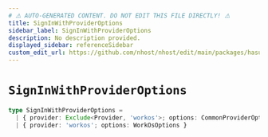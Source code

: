 ```yaml
---
# ⚠️ AUTO-GENERATED CONTENT. DO NOT EDIT THIS FILE DIRECTLY! ⚠️
title: SignInWithProviderOptions
sidebar_label: SignInWithProviderOptions
description: No description provided.
displayed_sidebar: referenceSidebar
custom_edit_url: https://github.com/nhost/nhost/edit/main/packages/hasura-auth-js/src/utils/types.ts#L56
---
```


# `SignInWithProviderOptions`

```ts
type SignInWithProviderOptions =
  | { provider: Exclude<Provider, 'workos'>; options: CommonProviderOptions }
  | { provider: 'workos'; options: WorkOsOptions }
```
